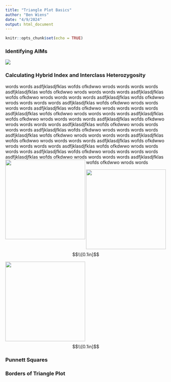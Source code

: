 ```yaml
---
title: "Triangle Plot Basics"
author: "Ben Wiens"
date: "4/9/2024"
output: html_document
---
```


```r
knitr::opts_chunk$set(echo = TRUE)
```

### Identifying AIMs

![](../man/figures/parental_pops.png)



### Calculating Hybrid Index and Interclass Heterozygosity


words words asdfjklasdjfklas wofds ofkdwwo wrods words words words asdfjklasdjfklas wofds ofkdwwo wrods words words words asdfjklasdjfklas wofds ofkdwwo wrods words words words asdfjklasdjfklas wofds ofkdwwo wrods words words words asdfjklasdjfklas wofds ofkdwwo wrods words words words asdfjklasdjfklas wofds ofkdwwo wrods words words words asdfjklasdjfklas wofds ofkdwwo wrods words words words asdfjklasdjfklas wofds ofkdwwo wrods words words words asdfjklasdjfklas wofds ofkdwwo wrods words words words asdfjklasdjfklas wofds ofkdwwo wrods words words words asdfjklasdjfklas wofds ofkdwwo wrods words words words asdfjklasdjfklas wofds ofkdwwo wrods words words words asdfjklasdjfklas wofds ofkdwwo wrods words words words asdfjklasdjfklas wofds ofkdwwo wrods words words words asdfjklasdjfklas wofds ofkdwwo wrods words words words asdfjklasdjfklas wofds ofkdwwo wrods words words words asdfjklasdjfklas wofds ofkdwwo wrods words words words asdfjklasdjfklas wofds ofkdwwo wrods words <img src="../man/figures/first_cross.png" align="left" alt="" width="250" />




![](../man/figures/first_cross.png){width=250}
$$\\[0.1in]$$

![](../man/figures/second_cross.png){width=250}
$$\\[0.1in]$$

### Punnett Squares


### Borders of Triangle Plot
